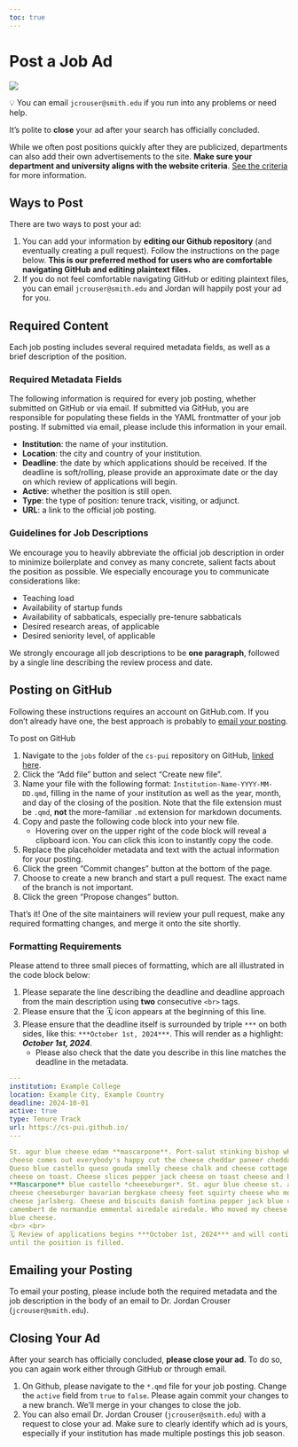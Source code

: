 ```yaml
---
toc: true
---
```


# Post a Job Ad

![](assets/img/cs-pui-listing.jpg)

::: {.notice .notice-blue}

💡 You can email `jcrouser@smith.edu` if you run into any problems or need help.

:::

::: {.notice .notice-red}

It's polite to **close** your ad after your search has officially concluded. 

:::

While we often post positions quickly after they are publicized, departments can also add their own advertisements to the site. **Make sure your department and university aligns with the website criteria**. [See the criteria](/#sec-criteria) for more information.
 
## Ways to Post 


There are two ways to post your ad: 

1. You can add your information by **editing our Github repository** (and eventually creating a pull request). Follow the instructions on the page below. **This is our preferred method for users who are comfortable navigating GitHub and editing plaintext files.**
2. If you do not feel comfortable navigating GitHub or editing plaintext files, you can email `jcrouser@smith.edu` and Jordan will happily post your ad for you. 


## Required Content

Each job posting includes several required metadata fields, as well as a brief description of the position. 

### Required Metadata Fields

The following information is required for every job posting, whether submitted on GitHub or via email. If submitted via GitHub, you are responsible for populating these fields in the YAML frontmatter of your job posting. If submitted via email, please include this information in your email.

- **Institution**: the name of your institution. 
- **Location**: the city and country of your institution.
- **Deadline**: the date by which applications should be received. If the deadline is soft/rolling, please provide an approximate date or the day on which review of applications will begin. 
- **Active**: whether the position is still open. 
- **Type**: the type of position: tenure track, visiting, or adjunct. 
- **URL**: a link to the official job posting.

### Guidelines for Job Descriptions

We encourage you to heavily abbreviate the official job description in order to minimize boilerplate and convey as many concrete, salient facts about the position as possible. We especially encourage you to communicate considerations like: 

- Teaching load
- Availability of startup funds
- Availability of sabbaticals, especially pre-tenure sabbaticals 
- Desired research areas, of applicable
- Desired seniority level, of applicable

We strongly encourage all job descriptions to be **one paragraph**, followed by a single line describing the review process and date. 

## Posting on GitHub

::: {.notice .notice-blue}

Following these instructions requires an account on GitHub.com. If you don't already have one, the best approach is probably to [email your posting](#emailing-your-posting). 

:::

To post on GitHub

1. Navigate to the `jobs` folder of the `cs-pui` repository on GitHub, [linked here](https://github.com/cs-pui/prototype/tree/main/jobs).
2. Click the "Add file" button and select "Create new file". 
3. Name your file with the following format: `Institution-Name-YYYY-MM-DD.qmd`, filling in the name of your institution as well as the year, month, and day of the closing of the position. Note that the file extension must be `.qmd`, **not** the more-familiar `.md` extension for markdown documents. 
4. Copy and paste the following code block into your new file.
    - Hovering over  on the upper right of the code block will reveal a clipboard icon. You can click this icon to instantly copy the code. 
5. Replace the placeholder metadata and text with the actual information for your posting. 
6. Click the green "Commit changes" button at the bottom of the page.
7. Choose to create a new branch and start a pull request. The exact name of the branch is not important. 
8. Click the green "Propose changes" button. 

That's it! One of the site maintainers will review your pull request, make any required formatting changes, and merge it onto the site shortly. 

### Formatting Requirements

Please attend to three small pieces of formatting, which are all illustrated in the code block below:

1. Please separate the line describing the deadline and deadline approach from the main description using **two** consecutive `<br>` tags. 
2. Please ensure that the 🗓️ icon appears at the beginning of this line. 
3. Please ensure that the deadline itself is surrounded by triple `***` on both sides, like this: `***October 1st, 2024***`. This will render as a highlight: ***October 1st, 2024***. 
    - Please also check that the date you describe in this line matches the deadline in the metadata. 

```yml
---
institution: Example College 
location: Example City, Example Country
deadline: 2024-10-01
active: true
type: Tenure Track
url: https://cs-pui.github.io/
---

St. agur blue cheese edam **mascarpone**. Port-salut stinking bishop when the 
cheese comes out everybody's happy cut the cheese cheddar paneer cheddar feta. 
Queso blue castello queso gouda smelly cheese chalk and cheese cottage cheese 
cheese on toast. Cheese slices pepper jack cheese on toast cheese and biscuits.
**Mascarpone** blue castello *cheeseburger*. St. agur blue cheese st. agur blue 
cheese cheeseburger bavarian bergkase cheesy feet squirty cheese who moved my 
cheese jarlsberg. Cheese and biscuits danish fontina pepper jack blue castello 
camembert de normandie emmental airedale airedale. Who moved my cheese st. agur 
blue cheese. 
<br> <br>
🗓️ Review of applications begins ***October 1st, 2024*** and will continue 
until the position is filled. 
```

## Emailing your Posting {#email}

To email your posting, please include both the required metadata and the job description in the body of an email to Dr. Jordan Crouser (`jcrouser@smith.edu`). 

## Closing Your Ad {#close}

After your search has officially concluded, **please close your ad**. To do so, you can again work either through GitHub or through email. 

1. On Github, please navigate to the `*.qmd` file for your job posting. Change the `active` field from `true` to `false`. Please again commit your changes to a new branch. We'll merge in your changes to close the job. 
2. You can also email Dr. Jordan Crouser (`jcrouser@smith.edu`) with a request to close your ad. Make sure to clearly identify which ad is yours, especially if your institution has made multiple postings this job season. 
